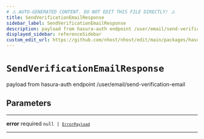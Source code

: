```yaml
---
# ⚠️ AUTO-GENERATED CONTENT. DO NOT EDIT THIS FILE DIRECTLY! ⚠️
title: SendVerificationEmailResponse
sidebar_label: SendVerificationEmailResponse
description: payload from hasura-auth endpoint /user/email/send-verification-email
displayed_sidebar: referenceSidebar
custom_edit_url: https://github.com/nhost/nhost/edit/main/packages/hasura-auth-js/src/types/hasura-auth/responses.ts#L38
---
```


# `SendVerificationEmailResponse`

payload from hasura-auth endpoint /user/email/send-verification-email

## Parameters

---

**<span className="parameter-name">error</span>** <span className="optional-status">required</span> <code>null &#124; [`ErrorPayload`](/reference/docgen/javascript/auth/types/error-payload)</code>

---
